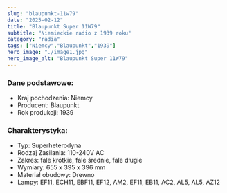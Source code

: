 ```yaml
---
slug: "blaupunkt-11w79"
date: "2025-02-12"
title: "Blaupunkt Super 11W79"
subtitle: "Niemieckie radio z 1939 roku"
category: "radia"
tags: ["Niemcy","Blaupunkt","1939"]
hero_image: "./image1.jpg"
hero_image_alt: "Blaupunkt Super 11W79"
---
```


### Dane podstawowe:

- Kraj pochodzenia: Niemcy
- Producent: Blaupunkt
- Rok produkcji: 1939

### Charakterystyka:

- Typ: Superheterodyna
- Rodzaj Zasilania: 110-240V AC
- Zakres: fale krótkie, fale średnie, fale długie
- Wymiary: 655 x 395 x 396 mm
- Materiał obudowy: Drewno
- Lampy:   EF11, ECH11, EBF11, EF12, AM2, EF11, EB11, AC2, AL5, AL5, AZ12
